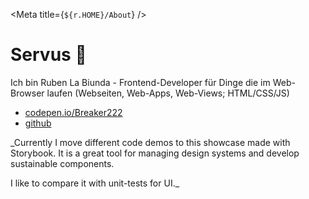 
<Meta title={`${r.HOME}/About`} />

# Servus 👋

Ich bin Ruben La Biunda - Frontend-Developer für Dinge die im Web-Browser laufen (Webseiten, Web-Apps, Web-Views; HTML/CSS/JS)

- [codepen.io/Breaker222](https://codepen.io/Breaker222)
- [github](https://github.com/gitbreaker222)

_Currently I move different code demos to this showcase made with Storybook.
It is a great tool for managing design systems and develop sustainable components.

I like to compare it with unit-tests for UI._
